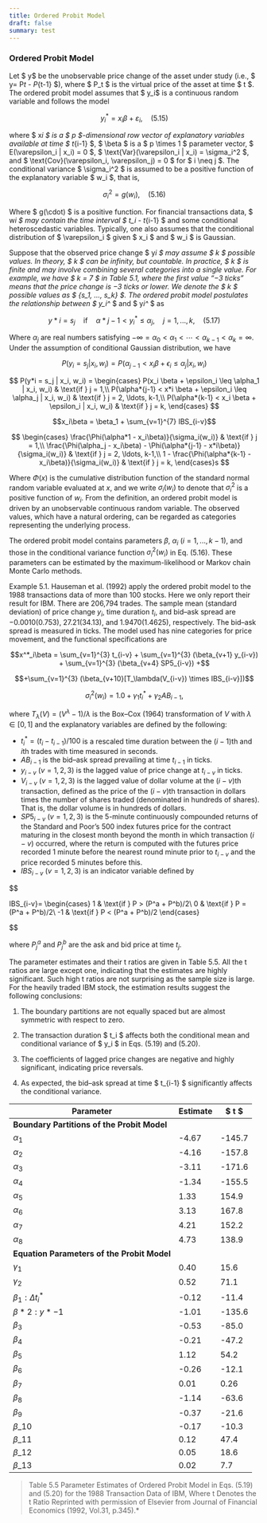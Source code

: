```yaml
---
title: Ordered Probit Model
draft: false
summary: test
---
```



<TOCInline toc={props.toc} asDisclosure />

### Ordered Probit Model

Let $ y$ be the unobservable price change of the asset under study (i.e., $ y= P*t - P*{t-1} $), where $ P_t $ is the virtual price of the asset at time $ t $. The ordered probit model assumes that $ y_i$ is a continuous random variable and follows the model

$$
y_i^* = x_i \beta + \varepsilon_i, \quad (5.15)
$$

where $ x*i $ is a $ p $-dimensional row vector of explanatory variables available at time $ t*{i-1} $, $ \beta $ is a $ p \times 1 $ parameter vector, $ E(\varepsilon_i | x_i) = 0 $, $ \text{Var}(\varepsilon_i | x_i) = \sigma_i^2 $, and $ \text{Cov}(\varepsilon_i, \varepsilon_j) = 0 $ for $ i \neq j $. The conditional variance $ \sigma_i^2 $ is assumed to be a positive function of the explanatory variable $ w_i $, that is,

$$
\sigma_i^2 = g(w_i), \quad (5.16)
$$

Where $ g(\cdot) $ is a positive function. For financial transactions data, $ w*i $ may contain the time interval $ t_i - t*{i-1} $ and some conditional heteroscedastic variables. Typically, one also assumes that the conditional distribution of $ \varepsilon_i $ given $ x_i $ and $ w_i $ is Gaussian.

Suppose that the observed price change $ y*i $ may assume $ k $ possible values. In theory, $ k $ can be infinity, but countable. In practice, $ k $ is finite and may involve combining several categories into a single value. For example, we have $ k = 7 $ in Table 5.1, where the first value “−3 ticks” means that the price change is −3 ticks or lower. We denote the $ k $ possible values as $ \{s_1, ..., s_k\} $. The ordered probit model postulates the relationship between $ y_i^* $ and $ y*i^* $ as

$$
y*i = s_j \quad \text{if} \quad \alpha*{j-1} < y_i^* \leq \alpha_j, \quad j = 1, ..., k, \quad (5.17)
$$

Where $\alpha_j$ are real numbers satisfying $-\infty = \alpha_0 < \alpha_1 < \cdots < \alpha_{k-1} < \alpha_k = \infty$. Under the assumption of conditional Gaussian distribution, we have

$$P(y_i = s_j | x_i, w_i) = P(\alpha_{j-1} < x_i \beta + \epsilon_i \leq \alpha_j | x_i, w_i)$$

$$
P(y*i = s_j | x_i, w_i) =
\begin{cases}
P(x_i \beta + \epsilon_i \leq \alpha_1 | x_i, w_i) & \text{if } j = 1,\\
P(\alpha*{j-1} < x*i \beta + \epsilon_i \leq \alpha_j | x_i, w_i) & \text{if } j = 2, \ldots, k-1,\\
P(\alpha*{k-1} < x_i \beta + \epsilon_i | x_i, w_i) & \text{if } j = k,
\end{cases}
$$

$$x_i\beta = \beta_1 + \sum_{v=1}^{7} IBS_{i-v}$$

$$
\begin{cases}
\frac{\Phi(\alpha*1 - x_i\beta)}{\sigma_i(w_i)} & \text{if } j = 1,\\
\frac{\Phi(\alpha_j - x_i\beta) - \Phi(\alpha*{j-1} - x*i\beta)}{\sigma_i(w_i)} & \text{if } j = 2, \ldots, k-1,\\
1 - \frac{\Phi(\alpha*{k-1} - x_i\beta)}{\sigma_i(w_i)} & \text{if } j = k,
\end{cases}s
$$

Where $\Phi(x)$ is the cumulative distribution function of the standard normal random variable evaluated at $x$, and we write $\sigma_i(w_i)$ to denote that $\sigma^2_i$ is a positive function of $w_i$. From the definition, an ordered probit model is driven by an unobservable continuous random variable. The observed values, which have a natural ordering, can be regarded as categories representing the underlying process.

The ordered probit model contains parameters $\beta$, $\alpha_i$ $(i = 1, . . . , k - 1)$, and those in the conditional variance function $\sigma^2_i(w_i)$ in Eq. (5.16). These parameters can be estimated by the maximum-likelihood or Markov chain Monte Carlo methods.

Example 5.1. Hauseman et al. (1992) apply the ordered probit model to the 1988 transactions data of more than 100 stocks. Here we only report their result for IBM. There are 206,794 trades. The sample mean (standard deviation) of price change $y_i$, time duration $t_i$, and bid–ask spread are $-0.0010(0.753)$, $27.21(34.13)$, and $1.9470(1.4625)$, respectively. The bid–ask spread is measured in ticks. The model used has nine categories for price movement, and the functional specifications are

$$x^*_i\beta = \sum_{v=1}^{3} t_{i-v} + \sum_{v=1}^{3} (\beta_{v+1} y_{i-v}) + \sum_{v=1}^{3} (\beta_{v+4} SP5_{i-v}) +$$

$$+\sum_{v=1}^{3} (\beta_{v+10}[T_\lambda(V_{i-v}) \times IBS_{i-v}])$$

$$\sigma^2_i(w_i) = 1.0 + \gamma_1 t^*_i + \gamma_2 AB_{i-1},$$

where $T_\lambda(V) = (V^\lambda - 1)/\lambda$ is the Box–Cox (1964) transformation of $V$ with $\lambda \in [0, 1]$ and the explanatory variables are defined by the following:

- $t^*_i = (t_i - t_{i-1})/100$ is a rescaled time duration between the $(i - 1)$th and $i$th trades with time measured in seconds.
- $AB_{i-1}$ is the bid–ask spread prevailing at time $t_{i-1}$ in ticks.
- $y_{i-v}$ $(v = 1, 2, 3)$ is the lagged value of price change at $t_{i-v}$ in ticks.
- $V_{i-v}$ $(v = 1, 2, 3)$ is the lagged value of dollar volume at the $(i - v)$th transaction, defined as the price of the $(i - v)$th transaction in dollars times the number of shares traded (denominated in hundreds of shares). That is, the dollar volume is in hundreds of dollars.
- $SP5_{i-v}$ $(v = 1, 2, 3)$ is the 5-minute continuously compounded returns of the Standard and Poor’s 500 index futures price for the contract maturing in the closest month beyond the month in which transaction $(i - v)$ occurred, where the return is computed with the futures price recorded 1 minute before the nearest round minute prior to $t_{i-v}$ and the price recorded 5 minutes before this.
- $IBS_{i-v}$ $(v = 1, 2, 3)$ is an indicator variable defined by

$$

IBS\_{i-v}=
\begin{cases}
1 & \text{if } P > (P^a + P^b)/2\\
0 & \text{if } P = (P^a + P^b)/2\\
-1 & \text{if } P < (P^a + P^b)/2
\end{cases}


$$

where $P^a_j$ and $P^b_j$ are the ask and bid price at time $t_j$.

The parameter estimates and their t ratios are given in Table 5.5. All the t ratios are large except one, indicating that the estimates are highly significant. Such high t ratios are not surprising as the sample size is large. For the heavily traded IBM stock, the estimation results suggest the following conclusions:

1. The boundary partitions are not equally spaced but are almost symmetric with respect to zero.

2. The transaction duration $ t_i $ affects both the conditional mean and conditional variance of $ y_i $ in Eqs. (5.19) and (5.20).

3. The coefficients of lagged price changes are negative and highly significant, indicating price reversals.

4. As expected, the bid–ask spread at time $ t\_{i-1} $ significantly affects the conditional variance.

| Parameter                                   | Estimate | $ t $  |
| ------------------------------------------- | -------- | ------ |
| **Boundary Partitions of the Probit Model** |          |        |
| $\alpha_1$                                  | -4.67    | -145.7 |
| $\alpha_2$                                  | -4.16    | -157.8 |
| $\alpha_3$                                  | -3.11    | -171.6 |
| $\alpha_4$                                  | -1.34    | -155.5 |
| $\alpha_5$                                  | 1.33     | 154.9  |
| $\alpha_6$                                  | 3.13     | 167.8  |
| $\alpha_7$                                  | 4.21     | 152.2  |
| $\alpha_8$                                  | 4.73     | 138.9  |
| **Equation Parameters of the Probit Model** |          |        |
| $\gamma_1$                                  | 0.40     | 15.6   |
| $\gamma_2$                                  | 0.52     | 71.1   |
| $\beta_1 : \Delta t_i^*$                    | -0.12    | -11.4  |
| $\beta*2 : y*{-1}$                          | -1.01    | -135.6 |
| $\beta_3$                                   | -0.53    | -85.0  |
| $\beta_4$                                   | -0.21    | -47.2  |
| $\beta_5$                                   | 1.12     | 54.2   |
| $\beta_6$                                   | -0.26    | -12.1  |
| $\beta_7$                                   | 0.01     | 0.26   |
| $\beta_8$                                   | -1.14    | -63.6  |
| $\beta_9$                                   | -0.37    | -21.6  |
| $\beta\_{10}$                               | -0.17    | -10.3  |
| $\beta\_{11}$                               | 0.12     | 47.4   |
| $\beta\_{12}$                               | 0.05     | 18.6   |
| $\beta\_{13}$                               | 0.02     | 7.7    |

> Table 5.5 Parameter Estimates of Ordered Probit Model in Eqs. (5.19) and (5.20) for the 1988 Transaction Data of IBM, Where t Denotes the t Ratio
> Reprinted with permission of Elsevier from Journal of Financial Economics (1992, Vol.31, p.345).\*

$$
$$
